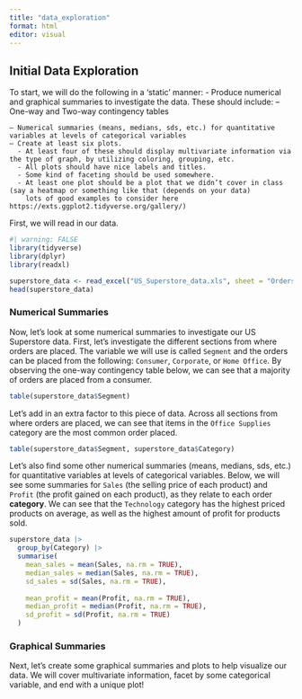 ```yaml
---
title: "data_exploration"
format: html
editor: visual
---
```


## Initial Data Exploration

To start, we will do the following in a 'static' manner: - Produce numerical and graphical summaries to investigate the data. These should include: – One-way and Two-way contingency tables

```         
– Numerical summaries (means, medians, sds, etc.) for quantitative variables at levels of categorical variables
– Create at least six plots.
  - At least four of these should display multivariate information via the type of graph, by utilizing coloring, grouping, etc.
  - All plots should have nice labels and titles.
  - Some kind of faceting should be used somewhere.
  - At least one plot should be a plot that we didn’t cover in class (say a heatmap or something like that (depends on your data)
    lots of good examples to consider here https://exts.ggplot2.tidyverse.org/gallery/)
```

First, we will read in our data.

```r
#| warning: FALSE
library(tidyverse)
library(dplyr)
library(readxl)
```

```r
superstore_data <- read_excel("US_Superstore_data.xls", sheet = "Orders")
head(superstore_data)
```

### Numerical Summaries

Now, let's look at some numerical summaries to investigate our US Superstore data. First, let's investigate the different sections from where orders are placed. The variable we will use is called `Segment` and the orders can be placed from the following: `Consumer`, `Corporate`, or `Home Office`. By observing the one-way contingency table below, we can see that a majority of orders are placed from a consumer.

```r
table(superstore_data$Segment)
```

Let's add in an extra factor to this piece of data. Across all sections from where orders are placed, we can see that items in the `Office Supplies` category are the most common order placed.

```r
table(superstore_data$Segment, superstore_data$Category)
```

Let's also find some other numerical summaries (means, medians, sds, etc.) for quantitative variables at levels of categorical variables. Below, we will see some summaries for `Sales` (the selling price of each product) and `Profit` (the profit gained on each product), as they relate to each order **category**. We can see that the `Technology` category has the highest priced products on average, as well as the highest amount of profit for products sold.

```r
superstore_data |>
  group_by(Category) |>
  summarise(
    mean_sales = mean(Sales, na.rm = TRUE),
    median_sales = median(Sales, na.rm = TRUE),
    sd_sales = sd(Sales, na.rm = TRUE),
    
    mean_profit = mean(Profit, na.rm = TRUE),
    median_profit = median(Profit, na.rm = TRUE),
    sd_profit = sd(Profit, na.rm = TRUE)
  )
```

### Graphical Summaries

Next, let's create some graphical summaries and plots to help visualize our data. We will cover multivariate information, facet by some categorical variable, and end with a unique plot!
